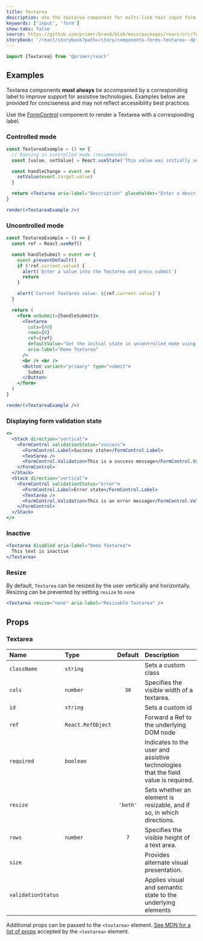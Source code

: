 ```yaml
---
title: Textarea
description: Use the textarea component for multi-line text input form fields.
keywords: ['input', 'form']
show-tabs: false
source: https://github.com/primer/brand/blob/main/packages/react/src/forms/Textarea/Textarea.tsx
storybook: '/react/storybook?path=/story/components-forms-textarea--default'
---
```



```js
import {Textarea} from '@primer/react'
```

## Examples

<Note variant="warning">

Textarea components **must always** be accompanied by a corresponding label to improve support for assistive
technologies. Examples below are provided for conciseness and may not reflect accessibility best practices.

Use the [FormControl](./FormControl) component to render a Textarea with a corresponding label.

</Note>

### Controlled mode

```jsx filename="noinline"
const TextareaExample = () => {
  // Running in controlled mode (recommended)
  const [value, setValue] = React.useState('This value was initially set through state.')

  const handleChange = event => {
    setValue(event.target.value)
  }

  return <Textarea aria-label="Description" placeholder="Enter a description" onChange={handleChange} value={value} />
}

render(<TextareaExample />)
```

### Uncontrolled mode

```jsx filename="noinline"
const TextareaExample = () => {
  const ref = React.useRef()

  const handleSubmit = event => {
    event.preventDefault()
    if (!ref.current.value) {
      alert(`Enter a value into the Textarea and press submit`)
      return
    }

    alert(`Current Textarea value: ${ref.current.value}`)
  }

  return (
    <form onSubmit={handleSubmit}>
      <Textarea
        cols={40}
        rows={8}
        ref={ref}
        defaultValue="Set the initial state in uncontrolled mode using the defaultValue prop"
        aria-label="Demo Textarea"
      />
      <br /> <br />
      <Button variant="primary" type="submit">
        Submit
      </Button>
    </form>
  )
}

render(<TextareaExample />)
```

### Displaying form validation state

```jsx live
<>
  <Stack direction="vertical">
    <FormControl validationStatus="success">
      <FormControl.Label>Success state</FormControl.Label>
      <Textarea />
      <FormControl.Validation>This is a success message</FormControl.Validation>
    </FormControl>
  </Stack>
  <Stack direction="vertical">
    <FormControl validationStatus="error">
      <FormControl.Label>Error state</FormControl.Label>
      <Textarea />
      <FormControl.Validation>This is an error message</FormControl.Validation>
    </FormControl>
  </Stack>
</>
```

### Inactive

```jsx live
<Textarea disabled aria-label="Demo Textarea">
  This text is inactive
</Textarea>
```

### Resize

By default, `Textarea` can be resized by the user vertically and horizontally. Resizing can be prevented by setting `resize` to `none`

```jsx live
<Textarea resize="none" aria-label="Resizable Textarea" />
```

## Props

### Textarea

| Name               | Type                             | Default  | Description                                                                        |
| :----------------- | :------------------------------- | :------: | :--------------------------------------------------------------------------------- |
| `className`        | `string`                         |          | Sets a custom class                                                                |
| `cols`             | `number`                         |   `30`   | Specifies the visible width of a textarea.                                         |
| `id`               | `string`                         |          | Sets a custom id                                                                   |
| `ref`              | `React.RefObject`                |          | Forward a Ref to the underlying DOM node                                           |
| `required`         | `boolean`                        |          | Indicates to the user and assistive technologies that the field value is required. |
| `resize`           | <TextAreaResizeProp />           | `'both'` | Sets whether an element is resizable, and if so, in which directions.              |
| `rows`             | `number`                         |   `7`    | Specifies the visible height of a text area.                                       |
| `size`             | <TextAreaSizeProp />             |          | Provides alternate visual presentation.                                            |
| `validationStatus` | <TextAreaValidationStatusProp /> |          | Applies visual and semantic state to the underlying elements                       |

Additional props can be passed to the `<textarea>` element. [See MDN for a list of props](https://developer.mozilla.org/en-US/docs/Web/HTML/Element/textarea) accepted by the `<textarea>` element.
